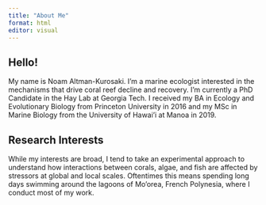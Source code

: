```yaml
---
title: "About Me"
format: html
editor: visual
---
```


## Hello!

My name is Noam Altman-Kurosaki. I'm a marine ecologist interested in the mechanisms that drive coral reef decline and recovery. I'm currently a PhD Candidate in the Hay Lab at Georgia Tech. I received my BA in Ecology and Evolutionary Biology from Princeton University in 2016 and my MSc in Marine Biology from the University of Hawai'i at Manoa in 2019.

## Research Interests

While my interests are broad, I tend to take an experimental approach to understand how interactions between corals, algae, and fish are affected by stressors at global and local scales. Oftentimes this means spending long days swimming around the lagoons of Mo'orea, French Polynesia, where I conduct most of my work.
